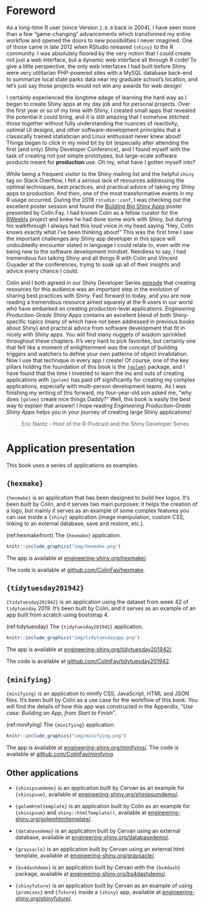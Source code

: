 # Foreword {.unnumbered}

As a long-time R user (since Version `2.0.0` back in 2004), I have seen more than a few "game-changing" advancements which transformed my entire workflow and opened the doors to new possibilities I never imagined.
One of those came in late 2012 when RStudio released `{shiny}` to the R community.
I was absolutely floored by the very notion that I could create not just a web interface, but a dynamic web interface all through R code!
To give a little perspective, the only web interfaces I had built before Shiny were very utilitarian PHP-powered sites with a MySQL database back-end to summarize local state parks data near my graduate school's location, and let's just say those projects would not win any awards for web design!

I certainly experienced the longtime adage of learning the hard way as I began to create Shiny apps at my day job and for personal projects.
Over the first year or so of my time with Shiny, I created small apps that revealed the potential it could bring, and it is still amazing that I somehow stitched those together without fully understanding the nuances of reactivity, optimal UI designs, and other software-development principles that a classically trained statistician and Linux enthusiast never knew about!
Things began to click in my mind bit by bit (especially after attending the first (and only) Shiny Developer Conference), and I found myself with the task of creating not just simple prototypes, but large-scale software products meant for **production** use.
Oh my, what have I gotten myself into?

While being a frequent visitor to the Shiny mailing list and the helpful `shiny` tag on Stack Overflow, I felt a serious lack of resources addressing the optimal techniques, best practices, and practical advice of taking my Shiny apps to production.
And then, one of the most transformative events in my R usage occurred.
During the 2019 `rstudio::conf`, I was checking out the excellent poster session and found the [Building Big Shiny Apps](https://thinkr-open.github.io/rstudioconf2019) poster presented by Colin Fay.
I had known Colin as a fellow curator for the [RWeekly](https://rweekly.org/) project and knew he had done some work with Shiny, but during his walkthrough I always had this loud voice in my head saying "Hey, Colin knows exactly what I've been thinking about!" This was the first time I saw the important challenges any Shiny app developer in this space will undoubtedly encounter stated in language I could relate to, even with me being new to the software development mindset.
Needless to say, I had tremendous fun talking Shiny and all things R with Colin and Vincent Guyader at the conferences, trying to soak up all of their insights and advice every chance I could.

Colin and I both agreed in our Shiny Developer Series [episode](https://shinydevseries.com/post/episode-2-golem) that creating resources for this audience was an important step in the evolution of sharing best practices with Shiny.
Fast forward to today, and you are now reading a tremendous resource aimed squarely at the R users in our world who have embarked on creating production-level applications.
*Engineering Production-Grade Shiny Apps* contains an excellent blend of both Shiny-specific topics (many of which have not been addressed in previous books about Shiny) and practical advice from software development that fit in nicely with Shiny apps.
You will find many nuggets of wisdom sprinkled throughout these chapters.
It's very hard to pick favorites, but certainly one that felt like a moment of enlightenment was the concept of building triggers and watchers to define your own patterns of object invalidation.
Now I use that technique in every app I create!
Of course, one of the key pillars holding the foundation of this book is the [`{golem}`](https://thinkr-open.github.io/golem) package, and I have found that the time I invested to learn the ins and outs of creating applications with `{golem}` has paid off significantly for creating my complex applications, especially with multi-person development teams.
As I was finishing my writing of this forward, my four-year-old son asked me, "why does `{golem}` create nice things Daddy?" Well, this book is easily the best way to explain that answer!
I hope reading *Engineering Production-Grade Shiny Apps* helps you in your journey of creating large Shiny applications!

> Eric Nantz - Host of the R-Podcast and the Shiny Developer Series


# Application presentation {.unnumbered}

This book uses a series of applications as examples.

## `{hexmake}` {.unnumbered}

`{hexmake}` is an application that has been designed to build hex logos.
It's been built by Colin, and it serves two main purposes: it helps the creation of a logo, but mainly it serves as an example of some complex features you can use inside a `{shiny}` application (image manipulation, custom CSS, linking to an external database, save and restore, etc.).

(ref:hexmakefront) The `{hexmake}` application.

```r
knitr::include_graphics("img/hexmake.png")
```

The app is available at [engineering-shiny.org/hexmake/](https://engineering-shiny.org/hexmake/).

The code is available at [github.com/ColinFay/hexmake](https://github.com/ColinFay/hexmake).

## `{tidytuesday201942}` {.unnumbered}

`{tidytuesday201942}` is an application using the dataset from week 42 of `tidytuesday` 2019.
It's been built by Colin, and it serves as an example of an app built from scratch using bootstrap 4.

(ref:tidytuesday) The `{tidytuesday201942}` application.

```r
knitr::include_graphics("img/tidytuesdayapp.png")
```

The app is available at [engineering-shiny.org/tidytuesday201942/](https://engineering-shiny.org/tidytuesday201942/).

The code is available at [github.com/ColinFay/tidytuesday201942](https://github.com/ColinFay/tidytuesday201942).

## `{minifying}` {.unnumbered}

`{minifying}` is an application to minify CSS, JavaScript, HTML and JSON files.
It's been built by Colin as a use case for the workflow of this book.
You will find the details of how this app was constructed in the Appendix, "*Use case: Building an App, from Start to Finish*".

(ref:minifying) The `{minifying}` application.

```r
knitr::include_graphics("img/minifying.png")
```

The app is available at [engineering-shiny.org/minifying/](https://engineering-shiny.org/minifying/).
The code is available at [github.com/ColinFay/minifying](https://github.com/ColinFay/minifying).

## Other applications {.unnumbered}

-   `{shinipsumdemo}` is an application built by Cervan as an example for `{shinipsum}`, available at [engineering-shiny.org/shinipsumdemo/](https://engineering-shiny.org/shinipsumdemo/).

-   `{golemhtmltemplate}` is an application built by Colin as an example for `{shinipsum}` and `shiny::htmlTemplate()`, available at [engineering-shiny.org/golemhtmltemplate/](https://engineering-shiny.org/golemhtmltemplate/).

-   `{databasedemo}` is an application built by Cervan using an external database, available at [engineering-shiny.org/databasedemo/](https://engineering-shiny.org/databasedemo/).

-   `{graysacle}` is an application built by Cervan using an external html template, available at [engineering-shiny.org/graysacle/](https://engineering-shiny.org/graysacle/).

-   `{bs4dashdemo}` is an application built by Cervan with the `{bs4dash}` package, available at [engineering-shiny.org/bs4dashdemo/](https://engineering-shiny.org/bs4dashdemo/).

-   `{shinyfuture}` is an application built by Cervan as an example of using `{promises}` and `{future}` inside a `{shiny}` app, available at [engineering-shiny.org/shinyfuture/](https://engineering-shiny.org/shinyfuture/).

